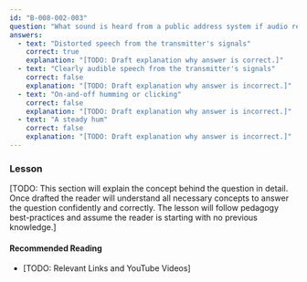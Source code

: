 ```yaml
---
id: "B-008-002-003"
question: "What sound is heard from a public address system if audio rectification of a nearby single-sideband transmission occurs?"
answers:
  - text: "Distorted speech from the transmitter's signals"
    correct: true
    explanation: "[TODO: Draft explanation why answer is correct.]"
  - text: "Clearly audible speech from the transmitter's signals"
    correct: false
    explanation: "[TODO: Draft explanation why answer is incorrect.]"
  - text: "On-and-off humming or clicking"
    correct: false
    explanation: "[TODO: Draft explanation why answer is incorrect.]"
  - text: "A steady hum"
    correct: false
    explanation: "[TODO: Draft explanation why answer is incorrect.]"
---
```


### Lesson

[TODO: This section will explain the concept behind the question in detail. Once drafted the reader will understand all necessary concepts to answer the question confidently and correctly. The lesson will follow pedagogy best-practices and assume the reader is starting with no previous knowledge.]

#### Recommended Reading

- [TODO: Relevant Links and YouTube Videos]
